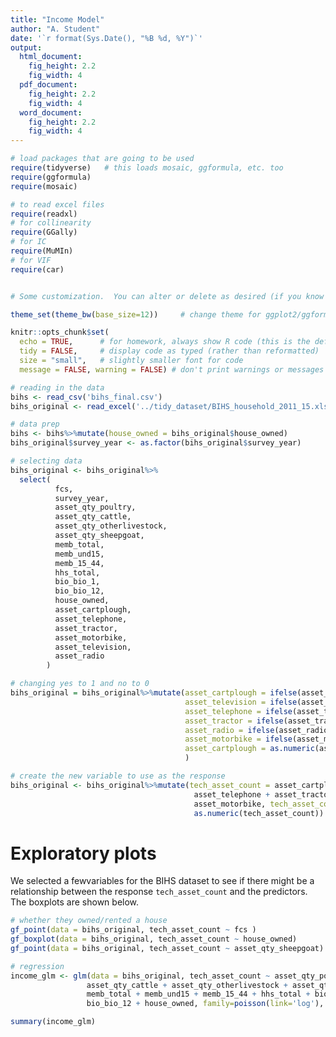 ```yaml
---
title: "Income Model"
author: "A. Student"
date: '`r format(Sys.Date(), "%B %d, %Y")`'
output: 
  html_document:
    fig_height: 2.2
    fig_width: 4
  pdf_document:
    fig_height: 2.2
    fig_width: 4
  word_document:
    fig_height: 2.2
    fig_width: 4
---
```


```r
# load packages that are going to be used
require(tidyverse)   # this loads mosaic, ggformula, etc. too
require(ggformula)
require(mosaic)

# to read excel files
require(readxl)
# for collinearity
require(GGally)
# for IC
require(MuMIn)
# for VIF
require(car)


# Some customization.  You can alter or delete as desired (if you know what you are doing).

theme_set(theme_bw(base_size=12))     # change theme for ggplot2/ggformula

knitr::opts_chunk$set(
  echo = TRUE,      # for homework, always show R code (this is the default)
  tidy = FALSE,     # display code as typed (rather than reformatted)
  size = "small",   # slightly smaller font for code
  message = FALSE, warning = FALSE) # don't print warnings or messages in compiled document. So you MUST check them in RStudio!
```


```r
# reading in the data
bihs <- read_csv('bihs_final.csv')
bihs_original <- read_excel('../tidy_dataset/BIHS_household_2011_15.xlsx')
```

```r
# data prep
bihs <- bihs%>%mutate(house_owned = bihs_original$house_owned)
bihs_original$survey_year <- as.factor(bihs_original$survey_year)
```

```r
# selecting data
bihs_original <- bihs_original%>% 
  select(
          fcs,
          survey_year,
          asset_qty_poultry,
          asset_qty_cattle,
          asset_qty_otherlivestock,
          asset_qty_sheepgoat,
          memb_total,
          memb_und15,
          memb_15_44,
          hhs_total,
          bio_bio_1,
          bio_bio_12,
          house_owned,
          asset_cartplough, 
          asset_telephone,
          asset_tractor,
          asset_motorbike,
          asset_television,
          asset_radio
        )
```


```r
# changing yes to 1 and no to 0
bihs_original = bihs_original%>%mutate(asset_cartplough = ifelse(asset_cartplough=="Yes", "1", "0"),
                                       asset_television = ifelse(asset_television=="Yes", 1, 0),
                                       asset_telephone = ifelse(asset_telephone=="Yes", 1, 0),
                                       asset_tractor = ifelse(asset_tractor=="Yes", 1, 0),
                                       asset_radio = ifelse(asset_radio=="Yes", 1, 0),
                                       asset_motorbike = ifelse(asset_motorbike=="Yes", 1, 0),
                                       asset_cartplough = as.numeric(asset_cartplough)
                                       )

```

```r
# create the new variable to use as the response
bihs_original <- bihs_original%>%mutate(tech_asset_count = asset_cartplough + asset_television + 
                                         asset_telephone + asset_tractor + asset_radio + 
                                         asset_motorbike, tech_asset_count = 
                                         as.numeric(tech_asset_count))

```




# Exploratory plots

We selected a fewvariables for the BIHS dataset to see if there might be a relationship between the response `tech_asset_count` and the predictors. The boxplots are shown below.

```r
# whether they owned/rented a house
gf_point(data = bihs_original, tech_asset_count ~ fcs )
gf_boxplot(data = bihs_original, tech_asset_count ~ house_owned)
gf_point(data = bihs_original, tech_asset_count ~ asset_qty_sheepgoat)

```



```r
# regression
income_glm <- glm(data = bihs_original, tech_asset_count ~ asset_qty_poultry +
                 asset_qty_cattle + asset_qty_otherlivestock + asset_qty_sheepgoat + 
                 memb_total + memb_und15 + memb_15_44 + hhs_total + bio_bio_1 + 
                 bio_bio_12 + house_owned, family=poisson(link='log'), na.action = 'na.fail')

summary(income_glm)
```







  
